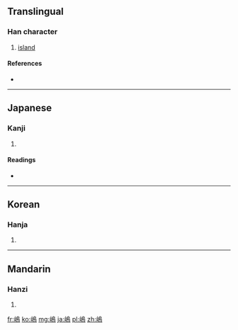 {{also|島}}
==Translingual==

===Han character===
{{Han char|rn=46|rad=山|as=11|sn=14|four=|canj=山竹日火 (UHAF)}}

# [[island]]

====References====
* {{Han ref|kx=0319.080|dkj=08434|dj=0619.170|hdz=10794.190|uh=5D8B|ud=23947}}

----

==Japanese==

===Kanji===
{{ja-kanji|grade=|rs=山11}}

# {{defn|lang=ja|sort=山11}}

====Readings====
* {{ja-readings|on=[[とう]] (tō)|kun=[[しま]] (shima)}}

----

==Korean==

===Hanja===
{{ko-hanja|hangeul=[[도]]|rv=do|mr=to}}

# {{defn|lang=ko|sort=山11}}

----

==Mandarin==

===Hanzi===
{{cmn-hanzi|pin=[[dǎo]] ([[dao3]])|wg=tao<sup>3</sup>}}

# {{defn|lang=cmn|sort=山11}}

[[fr:嶋]]
[[ko:嶋]]
[[mg:嶋]]
[[ja:嶋]]
[[pl:嶋]]
[[zh:嶋]]